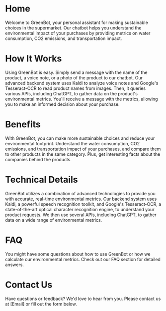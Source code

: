 # Home

Welcome to GreenBot, your personal assistant for making sustainable choices in the supermarket. Our chatbot helps you understand the environmental impact of your purchases by providing metrics on water consumption, CO2 emissions, and transportation impact.

# How It Works

Using GreenBot is easy. Simply send a message with the name of the product, a voice note, or a photo of the product to our chatbot. Our advanced backend system uses Kaldi to analyze voice notes and Google's Tesseract-OCR to read product names from images. Then, it queries various APIs, including ChatGPT, to gather data on the product's environmental metrics. You'll receive a message with the metrics, allowing you to make an informed decision about your purchase.

# Benefits

With GreenBot, you can make more sustainable choices and reduce your environmental footprint. Understand the water consumption, CO2 emissions, and transportation impact of your purchases, and compare them to other products in the same category. Plus, get interesting facts about the companies behind the products.

# Technical Details

GreenBot utilizes a combination of advanced technologies to provide you with accurate, real-time environmental metrics. Our backend system uses Kaldi, a powerful speech recognition toolkit, and Google's Tesseract-OCR, a state-of-the-art optical character recognition engine, to understand your product requests. We then use several APIs, including ChatGPT, to gather data on a wide range of environmental metrics.

# FAQ

You might have some questions about how to use GreenBot or how we calculate our environmental metrics. Check out our FAQ section for detailed answers.

# Contact Us

Have questions or feedback? We'd love to hear from you. Please contact us at [Email] or fill out the form below.

